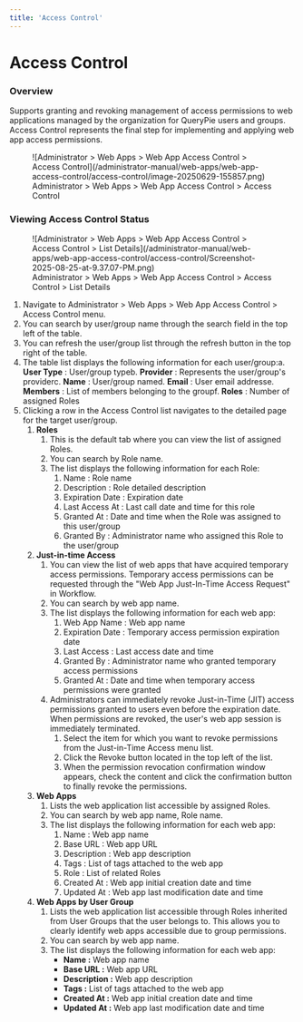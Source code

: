 ```yaml
---
title: 'Access Control'
---
```


# Access Control

### Overview

Supports granting and revoking management of access permissions to web applications managed by the organization for QueryPie users and groups. Access Control represents the final step for implementing and applying web app access permissions.

<figure data-layout="center" data-align="center">
![Administrator &gt; Web Apps &gt; Web App Access Control &gt; Access Control](/administrator-manual/web-apps/web-app-access-control/access-control/image-20250629-155857.png)
<figcaption>
Administrator &gt; Web Apps &gt; Web App Access Control &gt; Access Control
</figcaption>
</figure>


### Viewing Access Control Status

<figure data-layout="center" data-align="center">
![Administrator &gt; Web Apps &gt; Web App Access Control &gt; Access Control &gt; List Details](/administrator-manual/web-apps/web-app-access-control/access-control/Screenshot-2025-08-25-at-9.37.07-PM.png)
<figcaption>
Administrator &gt; Web Apps &gt; Web App Access Control &gt; Access Control &gt; List Details
</figcaption>
</figure>

1. Navigate to Administrator &gt; Web Apps &gt; Web App Access Control &gt; Access Control menu.
2. You can search by user/group name through the search field in the top left of the table.
3. You can refresh the user/group list through the refresh button in the top right of the table.
4. The table list displays the following information for each user/group:a.  **User Type** : User/group typeb.  **Provider**  : Represents the user/group's providerc.  **Name**  : User/group named.  **Email**  : User email addresse.  **Members**  : List of members belonging to the groupf.  **Roles**  : Number of assigned Roles
5. Clicking a row in the Access Control list navigates to the detailed page for the target user/group.
    1.  **Roles** 
        1. This is the default tab where you can view the list of assigned Roles.
        2. You can search by Role name.
        3. The list displays the following information for each Role:
            1. Name : Role name
            2. Description : Role detailed description
            3. Expiration Date : Expiration date
            4. Last Access At : Last call date and time for this role
            5. Granted At : Date and time when the Role was assigned to this user/group
            6. Granted By : Administrator name who assigned this Role to the user/group 
    2.  **Just-in-time Access** 
        1. You can view the list of web apps that have acquired temporary access permissions. Temporary access permissions can be requested through the "Web App Just-In-Time Access Request" in Workflow. 
        2. You can search by web app name.
        3. The list displays the following information for each web app:
            1. Web App Name : Web app name
            2. Expiration Date : Temporary access permission expiration date
            3. Last Access : Last access date and time
            4. Granted By : Administrator name who granted temporary access permissions
            5. Granted At : Date and time when temporary access permissions were granted
        4. Administrators can immediately revoke Just-in-Time (JIT) access permissions granted to users even before the expiration date. When permissions are revoked, the user's web app session is immediately terminated.
            1. Select the item for which you want to revoke permissions from the Just-in-Time Access menu list.
            2. Click the Revoke button located in the top left of the list.
            3. When the permission revocation confirmation window appears, check the content and click the confirmation button to finally revoke the permissions.
    3.  **Web Apps** 
        1. Lists the web application list accessible by assigned Roles.
        2. You can search by web app name, Role name.
        3. The list displays the following information for each web app:
            1. Name : Web app name
            2. Base URL : Web app URL
            3. Description : Web app description
            4. Tags : List of tags attached to the web app
            5. Role : List of related Roles
            6. Created At : Web app initial creation date and time
            7. Updated At : Web app last modification date and time
    4.  **Web Apps by User Group**  
        1. Lists the web application list accessible through Roles inherited from User Groups that the user belongs to. This allows you to clearly identify web apps accessible due to group permissions.
        2. You can search by web app name.
        3. The list displays the following information for each web app:
            *  **Name :** Web app name
            *  **Base URL :** Web app URL
            *  **Description :** Web app description
            *  **Tags :** List of tags attached to the web app
            *  **Created At :** Web app initial creation date and time
            *  **Updated At :** Web app last modification date and time


